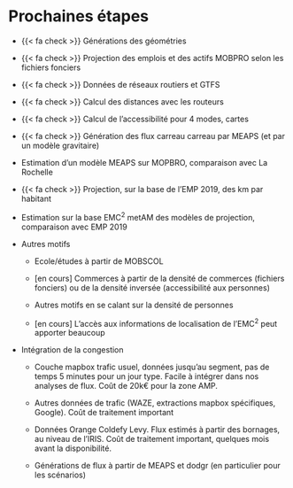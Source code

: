 # Prochaines étapes

-   {{< fa check >}} Générations des géométries

-   {{< fa check >}} Projection des emplois et des actifs MOBPRO selon les fichiers fonciers

-   {{< fa check >}} Données de réseaux routiers et GTFS

-   {{< fa check >}} Calcul des distances avec les routeurs

-   {{< fa check >}} Calcul de l'accessibilité pour 4 modes, cartes

-   {{< fa check >}} Génération des flux carreau carreau par MEAPS (et par un modèle gravitaire)

-   Estimation d'un modèle MEAPS sur MOPBRO, comparaison avec La Rochelle

-   {{< fa check >}} Projection, sur la base de l'EMP 2019, des km par habitant

-   Estimation sur la base EMC^2^ metAM des modèles de projection, comparaison avec EMP 2019

-   Autres motifs

    -   Ecole/études à partir de MOBSCOL

    -   [en cours] Commerces à partir de la densité de commerces (fichiers fonciers) ou de la densité inversée (accessibilité aux personnes)

    -   Autres motifs en se calant sur la densité de personnes

    -   [en cours] L'accès aux informations de localisation de l'EMC^2^ peut apporter beaucoup

-   Intégration de la congestion

    -   Couche mapbox trafic usuel, données jusqu'au segment, pas de temps 5 minutes pour un jour type. Facile à intégrer dans nos analyses de flux. Coût de 20k€ pour la zone AMP.

    -   Autres données de trafic (WAZE, extractions mapbox spécifiques, Google). Coût de traitement important
    
    -   Données Orange Coldefy Levy. Flux estimés à partir des bornages, au niveau de l'IRIS. Coût de traitement important, quelques mois avant la disponibilité.

    -   Générations de flux à partir de MEAPS et dodgr (en particulier pour les scénarios)
